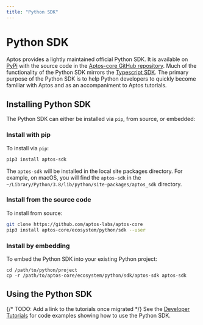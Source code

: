 ```yaml
---
title: "Python SDK"
---
```


# Python SDK

Aptos provides a lightly maintained official Python SDK. It is available on [PyPi](https://pypi.org/project/aptos-sdk/) with the source code in the [Aptos-core GitHub repository](https://github.com/aptos-labs/aptos-core/tree/main/ecosystem/python/sdk). Much of the functionality of the Python SDK mirrors the [Typescript SDK](ts-sdk.mdx). The primary purpose of the Python SDK is to help Python developers to quickly become familiar with Aptos and as an accompaniment to Aptos tutorials.

## Installing Python SDK

The Python SDK can either be installed via `pip`, from source, or embedded:

### Install with pip

To install via `pip`:

```bash filename="Terminal"
pip3 install aptos-sdk
```

The `aptos-sdk` will be installed in the local site packages directory. For example, on macOS, you will find the `aptos-sdk` in the `~/Library/Python/3.8/lib/python/site-packages/aptos_sdk` directory.

### Install from the source code

To install from source:

```bash filename="Terminal"
git clone https://github.com/aptos-labs/aptos-core
pip3 install aptos-core/ecosystem/python/sdk --user
```

### Install by embedding

To embed the Python SDK into your existing Python project:

``` filename="Terminal"
cd /path/to/python/project
cp -r /path/to/aptos-core/ecosystem/python/sdk/aptos-sdk aptos-sdk
```

## Using the Python SDK

{/* TODO: Add a link to the tutorials once migrated */}
See the [Developer Tutorials](../../index.mdx) for code examples showing how to use the Python SDK.
